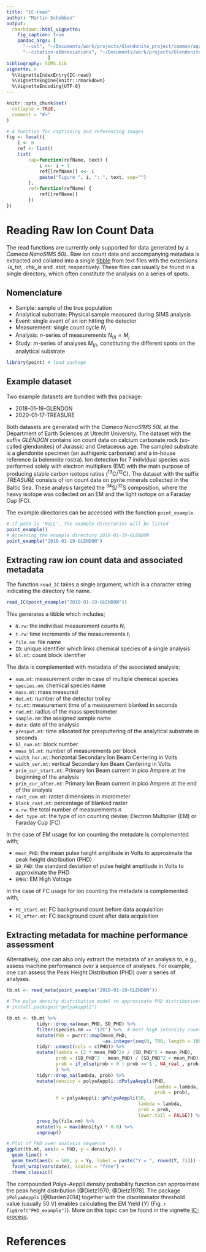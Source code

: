 ```yaml
---
title: "IC-read"
author: "Martin Schobben" 
output: 
  rmarkdown::html_vignette:
    fig_caption: true
    pandoc_args: [
      "--csl", "~/Documents/work/projects/Glendonite_project/common/aquatic-microbial-ecology.csl",
      "--citation-abbreviations", "~/Documents/work/projects/Glendonite_project/common/abbreviations.json", "--filter", "~/.cabal/bin/pandoc-crossref", "--css", "custom.css" 
               ]
bibliography: SIMS.bib
vignette: >
  %\VignetteIndexEntry{IC-read}
  %\VignetteEngine{knitr::rmarkdown}
  %\VignetteEncoding{UTF-8}
---
```


```r
knitr::opts_chunk$set(
  collapse = TRUE,
  comment = "#>"
)
```


```r
# A function for captioning and referencing images
fig <- local({
    i <- 0
    ref <- list()
    list(
        cap=function(refName, text) {
            i <<- i + 1
            ref[[refName]] <<- i
            paste("Figure ", i, ": ", text, sep="")
        },
        ref=function(refName) {
            ref[[refName]]
        })
})
```

# Reading Raw Ion Count Data

The read functions are currently only supported for data generated by a *Cameca NanoSIMS 50L*. Raw ion count data and accompanying metadata is extracted and collated into a single [tibble](https://cran.r-project.org/web/packages/tibble/vignettes/tibble.html) from text files with the extensions *.is_txt*, *.chk_is* and *.stat*, respectively. These files can usually be found in a single directory, which often constitute the analysis on a series of spots.

## Nomenclature

* Sample: sample of the true population
* Analytical substrate: Physical sample measured during SIMS analysis
* Event: single event of an ion hitting the detector
* Measurement: single count cycle $N_i$
* Analysis: $n$-series of measurements $N_{(i)} = M_j$ 
* Study: $m$-series of analyses $M_{(j)}$, constituting the different spots on the analytical substrate   

```r
library(point) # load package
```

## Example dataset
Two example datasets are bundled with this package:

* 2018-01-19-GLENDON
* 2020-01-17-TREASURE 

Both datasets are generated with the *Cameca NanoSIMS 50L* at the Department of Earth Sciences at Utrecht University. The dataset with the suffix *GLENDON* contains ion count data on calcium carbonate rock (so-called glendonites) of Jurassic and Cretaceous age. The sampled substrate is a glendonite specimen (an authigenic carbonate) and a in-house reference (a belemnite rostra). Ion detection for 7 individual species was performed solely with electron multipliers (EM) with the main purpose of producing stable carbon isotope ratios (^13^C/^12^C). The dataset with the suffix *TREASURE* consists of ion count data on pyrite minerals collected in the Baltic Sea. These analysis targeted the ^34^S/^32^S composition, where the heavy isotope was collected on an EM and the light isotope on a Faraday Cup (FC).

The example directories can be accessed with the function `point_example`.

```r
# If path is 'NULL', the example directories will be listed
point_example()
# Accessing the example directory 2018-01-19-GLENDON
point_example("2018-01-19-GLENDON")
```


## Extracting raw ion count data and associated metadata

The function `read_IC` takes a single argument, which is a character string indicating the directory file name. 

```r
read_IC(point_example("2018-01-19-GLENDON"))
```


This generates a tibble which includes;

* `N.rw`: the individual measurement counts $N_i$
* `t.rw`: time increments of the measurements $t_i$
* `file.nm`: file name
* `ID`: unique identifier which links chemical species of a single analysis
* `bl.mt`: count block identifier

The data is complemented with metadata of the associated analysis; 

* `num.mt`: measurement order in case of multiple chemical species
* `species.nm`: chemical species name
* `mass.mt`: mass measured
* `det.mt`: number of the detector trolley
* `tc.mt`: measurement time of a measurement blanked in seconds
* `rad.mt`: radius of the mass spectrometer
* `sample.nm`: the assigned sample name
* `data`: date of the analysis
* `presput.mt`: time allocated for presputtering of the analytical substrate in seconds
* `bl_num.mt`: block number
* `meas_bl.mt`: number of measurements per block
* `width_hor.mt`: horizontal Secondary Ion Beam Centering in Volts
* `width_ver.mt`: vertical Secondary Ion Beam Centering in Volts
* `prim_cur_start.mt`: Primary Ion Beam current in pico Ampere at the beginning of the analysis
* `prim_cur_after.mt`: Primary Ion Beam current in pico Ampere at the end of the analysis
* `rast_com.mt`: raster dimensions in micrometer
* `blank_rast.mt`: percentage of blanked raster
* `n.rw`: the total number of measurements $n$
* `det_type.mt`: the type of ion counting devise; Electron Multiplier (EM) or Faraday Cup (FC) 

In the case of EM usage for ion counting the metadate is complemented with;

* `mean_PHD`: the mean pulse height amplitude in Volts to approximate the peak height distribution (PHD)
* `SD_PHD`: the standard deviation of pulse height amplitude in Volts to approximate the PHD 
* `EMHV`: EM High Voltage  

In the case of FC usage for ion counting the metadate is complemented with;

* `FC_start.mt`: FC background count before data acquisition
* `FC_after.mt`: FC background count after data acquisition


## Extracting metadata for machine performance assessment

Alternatively, one can also only extract the metadata of an analysis to, e.g., assess machine performance over a sequence of analyses. For example, one can assess the Peak Height Distribution (PHD) over a series of analyses.  

```r

tb.mt <- read_meta(point_example("2018-01-19-GLENDON"))

# The polya density distribution model to approximate PHD distributions
# install.packages("polyaAeppli")

tb.mt <- tb.mt %>% 
           tidyr::drop_na(mean_PHD, SD_PHD) %>% 
           filter(species.nm == "12C") %>%  # most high intensity counts
           mutate(PHD = purrr::map(mean_PHD, 
                                   ~as.integer(seq(0, 700, length = 100)))) %>%
           tidyr::unnest(cols = c(PHD)) %>% 
           mutate(lambda = (2 * mean_PHD^2) / (SD_PHD^2 + mean_PHD),
                  prob = (SD_PHD^2 - mean_PHD) / (SD_PHD^2 + mean_PHD),
                  prob = if_else(prob < 0 | prob >= 1 , NA_real_, prob),
                  ) %>% 
           tidyr::drop_na(lambda, prob) %>% 
           mutate(density = polyaAeppli::dPolyaAeppli(PHD, 
                                                      lambda = lambda, 
                                                      prob = prob),
                  Y = polyaAeppli::pPolyaAeppli(50, 
                                                lambda = lambda, 
                                                prob = prob, 
                                                lower.tail = FALSE)) %>% 
           group_by(file.nm) %>% 
           mutate(Yy = max(density) * 0.8) %>% 
           ungroup()

# Plot of PHD over analysis sequence
ggplot(tb.mt, aes(x = PHD, y = density)) +
  geom_line() +
  geom_text(aes(x = 500, y = Yy, label = paste("Y = ", round(Y, 2)))) +
  facet_wrap(vars(date), scales = "free") +
  theme_classic()
```

The compounded Polya-Aeppli density probability function can approximate the peak height distribution  [@Dietz1970; @Dietz1978]. The package `pPolyaAeppli` [@Burden2014] together with the discriminator threshold value (usually 50 V) enables calculating the EM Yield ($Y$) (Fig. `r fig$ref("PHD_example")`). More on this topic can be found in the vignette [IC-process](IC-process.html).

# References

